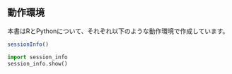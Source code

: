 ## 動作環境 {.unnumbered}

本書はRとPythonについて、それぞれ以下のような動作環境で作成しています。

```r
sessionInfo()
```

```python
import session_info
session_info.show()
```